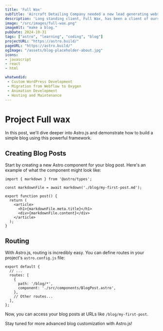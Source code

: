```yaml
---
title: 'Full Wax'
subTitle: 'Aircraft Detailing Company needed a new lead generating website.'
description: 'Long standing client, Full Wax, has been a client of ours for over 10 years. We have helped them with their branding, website, and marketing materials.'
image: "/src/images/full-wax.png"
imageAlt: "make a blog."
pubDate: 2024-10-31
tags: ["astro", "learning", "coding", "blog"]
projectURL: "https://astro.build/"
pageURL: "https://astro.build/"
ogImage: "/assets/blog-placeholder-about.jpg"
icons:
- javascript
- react
- html

whatwedid:
 - Custom WordPress Development
 - Migration from Webflow to Oxygen
 - Animation Development 
 - Hosting and Maintenance
---
```



# Project Full wax
In this post, we'll dive deeper into Astro.js and demonstrate how to build a simple blog using this powerful framework.

## Creating Blog Posts

Start by creating a new Astro component for your blog post. Here's an example of what the component might look like:

```
import { markdown } from '@astro/types';

const markdownFile = await markdown('./blog/my-first-post.md');

export function post() {
  return (
    <article>
      <h1>{markdownFile.meta.title}</h1>
      <div>{markdownFile.content}</div>
    </article>
  );
}
```

## Routing

With Astro.js, routing is incredibly easy. You can define routes in your project's `astro.config.js` file:

```
export default {
  // ...
  routes: [
    {
      path: '/blog/*',
      component: './src/components/BlogPost.astro',
    },
    // Other routes...
  ],
};
```

Now, you can access your blog posts at URLs like `/blog/my-first-post`.

Stay tuned for more advanced blog customization with Astro.js!